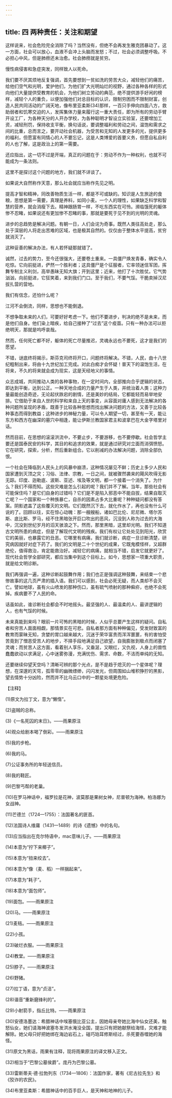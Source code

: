 ```yaml
---
---
---
```

title: 四 两种责任：关注和期望
---





这样说来，社会危险完全消除了吗？当然没有，但绝不会再发生雅克团暴动了。这一方面，社会可以放心，血液不会冲上头脑而发怒；不过，社会必须调整呼吸。不必担心中风，但是肺痨还未治愈。社会肺痨就是贫穷。

慢性病侵害和急症突发，同样致人以死命。

我们要不厌其烦地反复强调，首先要想到一贫如洗的劳苦大众，减轻他们的痛苦，给他们空气和光明，爱护他们，为他们扩大光明灿烂的视野，通过各种各样的形式向他们大量提供受教育的机会，为他们树立劳动的典范，绝不提供游手好闲的榜样，减轻个人的重负，以便加强他们对总目标的认识，限制穷困而不限制财富，创造人民共同活动的广阔天地，像布里亚柔斯(34)那样，一百只手伸向四面八方，救助弱者和饥寒交迫的人，发挥集体力量来履行这一重大责任，即为所有的劳动手臂开设工厂，为各种天分的人开办学校，为各种聪明才智设立实验室，还要增加工资，减轻刑罚，保持收支平衡，换句话说，要调整福利和劳动之间，温饱和需求之间的比重，总而言之，要开动社会机器，为受苦和无知的人发更多的光，提供更多的福利，但愿富有同情心的人不要忘记，这是人类博爱的首要义务，但愿自私自利的人也了解，这是政治上的第一需要。

还应指出，这一切不过是开端，真正的问题在于：劳动不作为一种权利，也就不可能成为一条法则。

这里不是探讨这个问题的地方，我们就不详谈了。

如果说大自然称作天意，那么社会就应当称作先见之明。

提高才智和精神，同改善物质生活一样，都是不可或缺的。知识是人生旅途的食粮，思想是第一需要，真理是养料，如同小麦。一个人的理性，如果缺乏科学和智慧的营养，就会消瘦下去。精神跟肠胃一样，不吃东西实在可怜。濒临饿死的躯体惨不忍睹，如果说还有更加惨不忍睹的事，那就是要死于见不到的光明的灵魂。

进步的总趋势是解决问题。有朝一日，人们会诧为奇事。既然人类往高处走，那么处于深层的人将走出苦难的区域，也是极其自然的。仅仅由于整体水平提高，贫穷就消灭了。

这种妥善的解决办法，有人若怀疑那就错了。

诚然，过去的势力，至今还很强大，还要卷土重来。一具僵尸焕发青春，确实令人吃惊。它向前挺进，俨然一个胜利者；这具僵尸是个征服者，它率领迷信军团，挥舞专制主义利剑，高举愚昧无知大旗；开到这里；近来，他打了十次胜仗。它气势汹汹，向前挺进，它狂笑着，来到我们门口。至于我们，不要气馁。干脆卖掉汉尼拔扎营的营地。

我们有信念，还怕什么呢？

江河不会倒流，同样，思想也不能倒退。

不想争取未来的人们，可要好好考虑一下。他们不要进步，判决的绝不是未来，而是他们自身。他们染上暗疾，给自己接种了“过去”这个疫苗。只有一种办法可以拒绝明天，那就是呜呼哀哉。

然而，任何死亡都不好，躯体的死亡尽量推迟，灵魂永远也不要死，这才是我们的愿望。

不错，谜底终将揭示，斯芬克司终将开口，问题终将解决。不错，人民，由十八世纪粗制出来，将由十九世纪加工完成。对此白痴才会怀疑！普天下的温饱生活，在将来，不久的将来就会成为现实，这是天经地义的事情。

众志成城，共同推动人类的各种事物，在一定时间内，全部推向合乎逻辑的状态，即达到平衡，达到公正。一种天地合成的力量产生于人类，并统治着人类；这种力量最能创造奇迹，无论起伏跌宕的剧情，还是美妙的结局，它都能轻而易举地安排。它借助于来自人世的科学和来自上天的事变，从容面对庸人感到无法解决的各种问题所呈现的矛盾，既善于比较各种思想而找出解决问题的方法，又善于比较各种事态而得到教益；这种进步的神秘力量，可以令人期望一切，甚至有一天，能让东方和西方在幽深的墓穴中相逢，能让伊斯兰教国家君主和波拿巴在大金字塔里对话。

然而目前，在思想的滚滚洪流中，不要止步，不要游移，也不要停歇。社会哲学主要还是国泰民安的科学，其目的和追求的效果，就是通过研究对立面而消弭愤怒。它在研究，探索，分析，然后重新组合。它以削减的办法解决问题，消除全部仇恨。

一个社会在降临到人民头上的风暴中崩溃，这种情况屡见不鲜；历史上多少人民和国家遭到灭顶之灾；习俗、法律、宗教，一日之间，就被骤然袭来的飓风吹得无影无踪。印度、迦勒底、波斯、亚述、埃及等文明，都一个接着一个消失了。为什么？我们不得而知。这些灾难是怎么引起的呢？我们并不了解。当年，那些社会有可能保住吗？是它们自身的过错吗？它们是不是陷入邪恶中不能自拔，结果自取灭亡呢？一个国家和一个种族暴亡，自杀的因素占多大比重呢？种种疑问都没有答案。阴影遮盖了这些覆灭的文明。它们既然沉下去，就化作水了，再也没有什么可说的了。回顾以往，实在惊心动魄：那一艘艘船，诸如巴比伦、尼尼微、塔尔苏斯、底比斯、罗马，经不住黑暗张开巨口吹出的恶风，沉没到人称为过去的大海中，沉没到世纪岁月的滔天骇浪之下。然而，那里黑暗，这里却光明。我们不知道古文明所患的病症，但是了解现代文明的残疾。我们有权让它处处见到阳光，欣赏它的美丽，也暴露它的丑恶。它哪里有病痛，我们就诊断，病症一旦诊断清楚，研究病因就好对症下药了。我们的文明是二十个世纪的成果，它既鬼模怪样，又超群绝伦，值得救治，肯定能救治好。减轻它的病痛，就相当不错，启发它就更好了。现代社会哲学全部研究，都应当集中到这个目标上。如今，思想家一项重大职责，就是给文明诊断。

我们再强调一遍，这种诊断起鼓舞作用；我们也正是强调这种鼓舞，来结束一个悲惨故事的这几页严肃的插入语。我们可以感到，社会必死无疑，而人类却不会灭亡。譬如地球，虽有火山喷发的那种伤口，虽有硫气喷射的那种癣疥，也绝不会死掉。疾病要不了人民的命。

话虽如此，谁诊断社会都会不时地摇头。最坚强的人、最温柔的人、最讲逻辑的人，也有气馁的时候。

未来真能到来吗？眼前一片可怖的黑暗的时候，人似乎总要产生这样的疑问。自私者和穷苦人面面相觑，那情景实在可悲。自私者那方面有种种偏见，受发财致富的教育而蒙昧无知，贪婪的胃口越来越大，沉迷于荣华富贵而浑浑噩噩，有的害怕受苦竟到了憎恶受苦人的地步，不择手段地满足自己欲望，自我膨胀到极点而闭塞了灵魂；而贫苦人这方面，看着别人享乐，又垂涎，又眼红，又仇视，人身上的兽性蠢蠢欲动以求满足，心中迷雾弥漫，充满忧伤、需求、命数，不洁而单纯的无知。

还要继续仰望天空吗？清晰可辨的那个光点，是不是趋于熄灭的一个星体呢？理想，在深邃的天穹，孤零零的幽微缥缈，闪闪发光，但周围如山堆积狰狞的黑影，望去情势十分凶险，然而并不比乌云口中的一颗星处境更危险。

【注释】



(1)原文为拉丁文，意为“懒惰”。

(2)盗贼的总称。

(3)《一名死囚的末日》。——雨果原注

(4)观众给剧本喝了倒彩。——雨果原注

(5)我的步枪。

(6)我的马。

(7)公证事务所的年轻送信员。

(8)我的鞋匠。

(9)巴黎丐帮的老巢。

(10)在罗马神话中，福罗拉是花神，波莫那是果树女神，尼普顿为海神。柏洛娜为女战神。

(11)芒德兰（1724—1755）：法国著名的匪首。

(12)法国诗人维庸（1431—1489）的诗《遗憾》中的名句。

(13)应当指出在克尔特语中，mac意味儿子。——雨果原注

(14)本意为“拧下来椰子”。

(15)本意为“扭来绞去”。

(16)本意为“像（麦、稻）一样捆起来”。

(17)本意为“耗子”。

(18)本意为“面包师”。

(19)面包。——雨果原注

(20)马。——雨果原注

(21)麦秸。——雨果原注

(22)小孩。

(23)破烂衣服。——雨果原注

(24)教堂。——雨果原注

(25)脖子。——雨果原注

(26)野猪。

(27)拉丁语，意为“贞洁”。

(28)谐音“重新磨锋利的”。

(29)小射箭手，指丘比特。——雨果原注

(30)安德洛墨达：希腊神话中埃塞俄比亚公主，因她母亲夸她比海中仙女还美，触怒仙女，她们请海神波塞冬发洪水淹没全国，提出只有把她献祭给海怪，灾难才能解除。她父母只好把她绑在海边岩石上，碰巧珀耳修斯经过，杀死要吞噬她的海怪。

(31)原文为黑话，雨果有注释，现将雨果原注的译文移入正文。

(32)相当于“巴黎公墓侯爵”。庞丹为巴黎公墓。

(33)雷斯蒂夫·德·拉勃列东（1734—1806）：法国作家，著有《尼古拉先生》和《狡诈的农民》。

(34)布里亚柔斯：希腊神话中的百手巨人，是天神和地神的儿子。